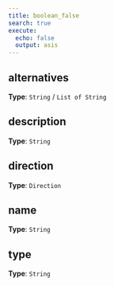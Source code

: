 ```yaml
---
title: boolean_false
search: true
execute:
  echo: false
  output: asis
---
```




## alternatives

**Type**: `String` / `List of String`



## description

**Type**: `String`



## direction

**Type**: `Direction`



## name

**Type**: `String`



## type

**Type**: `String`





